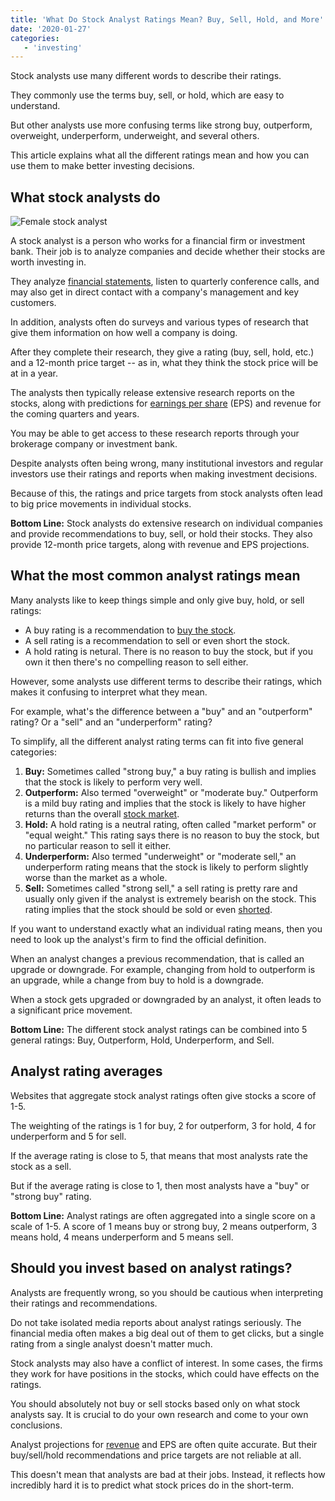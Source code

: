 ```yaml
---
title: 'What Do Stock Analyst Ratings Mean? Buy, Sell, Hold, and More'
date: '2020-01-27'
categories:
   - 'investing'
---
```


Stock analysts use many different words to describe their ratings.

They commonly use the terms buy, sell, or hold, which are easy to understand.

But other analysts use more confusing terms like strong buy, outperform, overweight, underperform, underweight, and several others.

This article explains what all the different ratings mean and how you can use them to make better investing decisions.

## What stock analysts do

![Female stock analyst](https://stockanalysis.com/wp-content/uploads/2020/01/female-stock-analyst-1024x538.jpg)

A stock analyst is a person who works for a financial firm or investment bank. Their job is to analyze companies and decide whether their stocks are worth investing in.

They analyze [financial statements](/term/income-statement/), listen to quarterly conference calls, and may also get in direct contact with a company's management and key customers.

In addition, analysts often do surveys and various types of research that give them information on how well a company is doing.

After they complete their research, they give a rating (buy, sell, hold, etc.) and a 12-month price target -- as in, what they think the stock price will be at in a year.

The analysts then typically release extensive research reports on the stocks, along with predictions for [earnings per share](/term/eps-earnings-per-share/) (EPS) and revenue for the coming quarters and years.

You may be able to get access to these research reports through your brokerage company or investment bank.

Despite analysts often being wrong, many institutional investors and regular investors use their ratings and reports when making investment decisions.

Because of this, the ratings and price targets from stock analysts often lead to big price movements in individual stocks.

**Bottom Line:** Stock analysts do extensive research on individual companies and provide recommendations to buy, sell, or hold their stocks. They also provide 12-month price targets, along with revenue and EPS projections.

## What the most common analyst ratings mean

Many analysts like to keep things simple and only give buy, hold, or sell ratings:

-  A buy rating is a recommendation to [buy the stock](/how-to-buy-stocks-online/).
-  A sell rating is a recommendation to sell or even short the stock.
-  A hold rating is netural. There is no reason to buy the stock, but if you own it then there's no compelling reason to sell either.

However, some analysts use different terms to describe their ratings, which makes it confusing to interpret what they mean.

For example, what's the difference between a "buy" and an "outperform" rating? Or a "sell" and an "underperform" rating?

To simplify, all the different analyst rating terms can fit into five general categories:

1. **Buy:** Sometimes called "strong buy," a buy rating is bullish and implies that the stock is likely to perform very well.
2. **Outperform:** Also termed "overweight" or "moderate buy." Outperform is a mild buy rating and implies that the stock is likely to have higher returns than the overall [stock market](/average-monthly-stock-returns/).
3. **Hold:** A hold rating is a neutral rating, often called "market perform" or "equal weight." This rating says there is no reason to buy the stock, but no particular reason to sell it either.
4. **Underperform:** Also termed "underweight" or "moderate sell," an underperform rating means that the stock is likely to perform slightly worse than the market as a whole.
5. **Sell:** Sometimes called "strong sell," a sell rating is pretty rare and usually only given if the analyst is extremely bearish on the stock. This rating implies that the stock should be sold or even [shorted](/how-to-short-stocks/).

If you want to understand exactly what an individual rating means, then you need to look up the analyst's firm to find the official definition.

When an analyst changes a previous recommendation, that is called an upgrade or downgrade. For example, changing from hold to outperform is an upgrade, while a change from buy to hold is a downgrade.

When a stock gets upgraded or downgraded by an analyst, it often leads to a significant price movement.

**Bottom Line:** The different stock analyst ratings can be combined into 5 general ratings: Buy, Outperform, Hold, Underperform, and Sell.

## Analyst rating averages

Websites that aggregate stock analyst ratings often give stocks a score of 1-5.

The weighting of the ratings is 1 for buy, 2 for outperform, 3 for hold, 4 for underperform and 5 for sell.

If the average rating is close to 5, that means that most analysts rate the stock as a sell.

But if the average rating is close to 1, then most analysts have a "buy" or "strong buy" rating.

**Bottom Line:** Analyst ratings are often aggregated into a single score on a scale of 1-5. A score of 1 means buy or strong buy, 2 means outperform, 3 means hold, 4 means underperform and 5 means sell.

## Should you invest based on analyst ratings?

Analysts are frequently wrong, so you should be cautious when interpreting their ratings and recommendations.

Do not take isolated media reports about analyst ratings seriously. The financial media often makes a big deal out of them to get clicks, but a single rating from a single analyst doesn't matter much.

Stock analysts may also have a conflict of interest. In some cases, the firms they work for have positions in the stocks, which could have effects on the ratings.

You should absolutely not buy or sell stocks based only on what stock analysts say. It is crucial to do your own research and come to your own conclusions.

Analyst projections for [revenue](/term/revenue/) and EPS are often quite accurate. But their buy/sell/hold recommendations and price targets are not reliable at all.

This doesn't mean that analysts are bad at their jobs. Instead, it reflects how incredibly hard it is to predict what stock prices do in the short-term.
